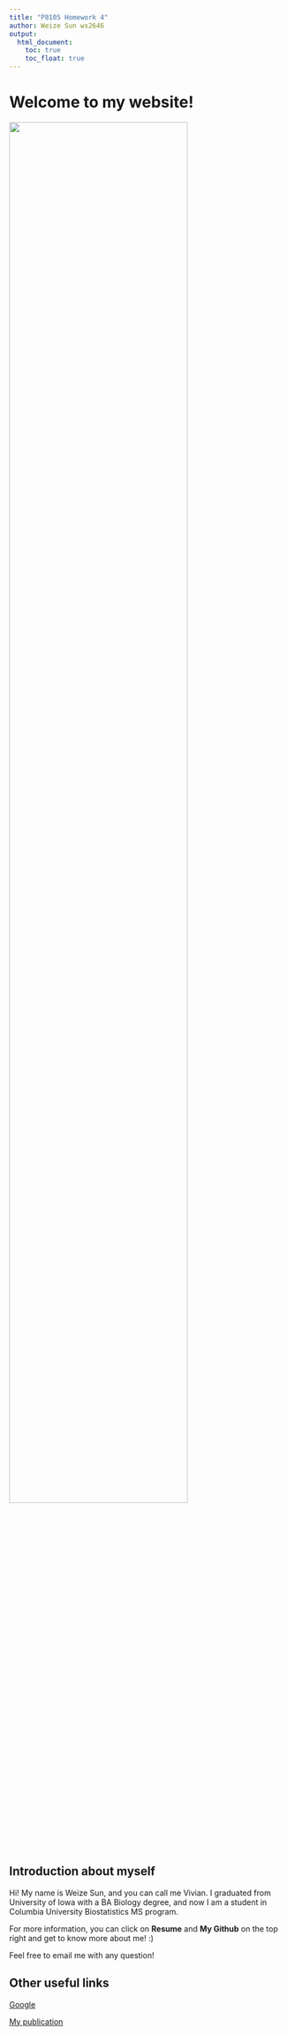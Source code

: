 ```yaml
---
title: "P8105 Homework 4"
author: Weize Sun ws2646
output: 
  html_document:
    toc: true
    toc_float: true
---
```


# Welcome to my website!

<img src="image/graduation.jpg" style="width:80%">



## Introduction about myself

Hi! My name is Weize Sun, and you can call me Vivian. I graduated from University of Iowa with a BA Biology degree, and now I am a student in Columbia University Biostatistics MS program.

For more information, you can click on **Resume** and **My Github** on the top right and get to know more about me! :)

Feel free to email me with any question!


## Other useful links
[Google](http://google.com)

[My publication](https://doi.org/10.1167/tvst.9.1.1)

